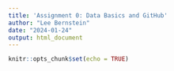 ```yaml
---
title: 'Assignment 0: Data Basics and GitHub'
author: "Lee Bernstein"
date: "2024-01-24"
output: html_document
---
```


```r
knitr::opts_chunk$set(echo = TRUE)
```

